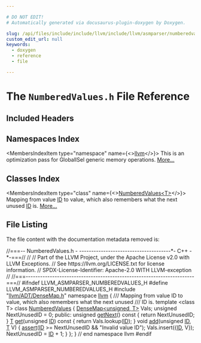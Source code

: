 ```yaml
---

# DO NOT EDIT!
# Automatically generated via docusaurus-plugin-doxygen by Doxygen.

slug: /api/files/include/include/llvm/include/llvm/asmparser/numberedvalues-h
custom_edit_url: null
keywords:
  - doxygen
  - reference
  - file

---
```





# The `NumberedValues.h` File Reference

<DoxygenPage pluginConfig={pluginConfig}>



## Included Headers

<IncludesList>
<IncludesListItem
  filePath="llvm/ADT/DenseMap.h"
  permalink="/docs/api/files/include/include/llvm/include/llvm/adt/densemap-h"
  isLocal="true" />
</IncludesList>

## Namespaces Index

<MembersIndex>

<MembersIndexItem
  type="namespace"
  name={<><a href="/docs/api/namespaces/llvm">llvm</a></>}>
This is an optimization pass for GlobalISel generic memory operations. <a href="/docs/api/namespaces/llvm/#details">More...</a>
</MembersIndexItem>

</MembersIndex>

## Classes Index

<MembersIndex>

<MembersIndexItem
  type="class"
  name={<><a href="/docs/api/classes/llvm/numberedvalues">NumberedValues&lt;T&gt;</a></>}>
Mapping from value <a href="/docs/api/namespaces/llvm/callingconv/#abdf8cf606905c10634e831390981b0ed">ID</a> to value, which also remembers what the next unused <a href="/docs/api/namespaces/llvm/callingconv/#abdf8cf606905c10634e831390981b0ed">ID</a> is. <a href="/docs/api/classes/llvm/numberedvalues/#details">More...</a>
</MembersIndexItem>

</MembersIndex>


## File Listing

The file content with the documentation metadata removed is:

<ProgramListing>

<Link id="l00001" /><CodeLine lineNumber="1"><Highlight kind="comment">//===-- NumberedValues.h - --------------------------------------&#42;- C++ -&#42;-===//</Highlight><Highlight kind="normal"></Highlight></CodeLine>
<Link id="l00002" /><CodeLine lineNumber="2"><Highlight kind="normal"></Highlight><Highlight kind="comment">//</Highlight><Highlight kind="normal"></Highlight></CodeLine>
<Link id="l00003" /><CodeLine lineNumber="3"><Highlight kind="normal"></Highlight><Highlight kind="comment">// Part of the LLVM Project, under the Apache License v2.0 with LLVM Exceptions.</Highlight><Highlight kind="normal"></Highlight></CodeLine>
<Link id="l00004" /><CodeLine lineNumber="4"><Highlight kind="normal"></Highlight><Highlight kind="comment">// See https://llvm.org/LICENSE.txt for license information.</Highlight><Highlight kind="normal"></Highlight></CodeLine>
<Link id="l00005" /><CodeLine lineNumber="5"><Highlight kind="normal"></Highlight><Highlight kind="comment">// SPDX-License-Identifier: Apache-2.0 WITH LLVM-exception</Highlight><Highlight kind="normal"></Highlight></CodeLine>
<Link id="l00006" /><CodeLine lineNumber="6"><Highlight kind="normal"></Highlight><Highlight kind="comment">//</Highlight><Highlight kind="normal"></Highlight></CodeLine>
<Link id="l00007" /><CodeLine lineNumber="7"><Highlight kind="normal"></Highlight><Highlight kind="comment">//===----------------------------------------------------------------------===//</Highlight><Highlight kind="normal"></Highlight></CodeLine>
<Link id="l00008" /><CodeLine lineNumber="8"><Highlight kind="normal"></Highlight></CodeLine>
<Link id="l00009" /><CodeLine lineNumber="9"><Highlight kind="normal"></Highlight><Highlight kind="preprocessor">#ifndef LLVM&#95;ASMPARSER&#95;NUMBEREDVALUES&#95;H</Highlight><Highlight kind="normal"></Highlight></CodeLine>
<Link id="l00010" /><CodeLine lineNumber="10"><Highlight kind="normal"></Highlight><Highlight kind="preprocessor">#define LLVM&#95;ASMPARSER&#95;NUMBEREDVALUES&#95;H</Highlight><Highlight kind="normal"></Highlight></CodeLine>
<Link id="l00011" /><CodeLine lineNumber="11"><Highlight kind="normal"></Highlight></CodeLine>
<Link id="l00012" /><CodeLine lineNumber="12"><Highlight kind="normal"></Highlight><Highlight kind="preprocessor">#include &quot;<a href="/docs/api/files/include/include/llvm/include/llvm/adt/densemap-h">llvm/ADT/DenseMap.h</a>&quot;</Highlight><Highlight kind="normal"></Highlight></CodeLine>
<Link id="l00013" /><CodeLine lineNumber="13"><Highlight kind="normal"></Highlight></CodeLine>
<Link id="l00014" /><CodeLine lineNumber="14"><Highlight kind="normal"></Highlight><Highlight kind="keyword">namespace </Highlight><Highlight kind="normal"><a href="/docs/api/namespaces/llvm">llvm</a> &#123;</Highlight></CodeLine>
<Link id="l00015" /><CodeLine lineNumber="15"><Highlight kind="normal"></Highlight><Highlight kind="comment"></Highlight></CodeLine>
<Link id="l00016" /><CodeLine lineNumber="16"><Highlight kind="comment">/// Mapping from value ID to value, which also remembers what the next unused</Highlight></CodeLine>
<Link id="l00017" /><CodeLine lineNumber="17"><Highlight kind="comment">/// ID is.</Highlight><Highlight kind="normal"></Highlight></CodeLine>
<Link id="l00018" /><CodeLine lineNumber="18" lineLink="/docs/api/classes/llvm/numberedvalues"><Highlight kind="normal"></Highlight><Highlight kind="keyword">template</Highlight><Highlight kind="normal"> &lt;</Highlight><Highlight kind="keyword">class</Highlight><Highlight kind="normal"> T&gt; </Highlight><Highlight kind="keyword">class </Highlight><Highlight kind="normal"><a href="/docs/api/classes/llvm/numberedvalues">NumberedValues</a> &#123;</Highlight></CodeLine>
<Link id="l00019" /><CodeLine lineNumber="19"><Highlight kind="normal">  <a href="/docs/api/classes/llvm/densemap">DenseMap&lt;unsigned, T&gt;</a> Vals;</Highlight></CodeLine>
<Link id="l00020" /><CodeLine lineNumber="20"><Highlight kind="normal">  </Highlight><Highlight kind="keywordtype">unsigned</Highlight><Highlight kind="normal"> NextUnusedID = 0;</Highlight></CodeLine>
<Link id="l00021" /><CodeLine lineNumber="21"><Highlight kind="normal"></Highlight></CodeLine>
<Link id="l00022" /><CodeLine lineNumber="22"><Highlight kind="normal"></Highlight><Highlight kind="keyword">public</Highlight><Highlight kind="normal">:</Highlight></CodeLine>
<Link id="l00023" /><CodeLine lineNumber="23" lineLink="/docs/api/classes/llvm/numberedvalues/#a3a7cb3aeaabc90b3fbc367256c9f5190"><Highlight kind="normal">  </Highlight><Highlight kind="keywordtype">unsigned</Highlight><Highlight kind="normal"> <a href="/docs/api/classes/llvm/numberedvalues/#a3a7cb3aeaabc90b3fbc367256c9f5190">getNext</a>()</Highlight><Highlight kind="keyword"> const </Highlight><Highlight kind="normal">&#123; </Highlight><Highlight kind="keywordflow">return</Highlight><Highlight kind="normal"> NextUnusedID; &#125;</Highlight></CodeLine>
<Link id="l00024" /><CodeLine lineNumber="24" lineLink="/docs/api/classes/llvm/numberedvalues/#a16336f7eb7e216ade9a11d5c5cbde6bd"><Highlight kind="normal">  <a href="/docs/api/files/lib/lib/target/lib/target/mips/mips16isellowering-cpp/#a0acb682b8260ab1c60b918599864e2e5">T</a> <a href="/docs/api/classes/llvm/numberedvalues/#a16336f7eb7e216ade9a11d5c5cbde6bd">get</a>(</Highlight><Highlight kind="keywordtype">unsigned</Highlight><Highlight kind="normal"> <a href="/docs/api/namespaces/llvm/callingconv/#abdf8cf606905c10634e831390981b0ed">ID</a>)</Highlight><Highlight kind="keyword"> const </Highlight><Highlight kind="normal">&#123; </Highlight><Highlight kind="keywordflow">return</Highlight><Highlight kind="normal"> Vals.lookup(<a href="/docs/api/namespaces/llvm/callingconv/#abdf8cf606905c10634e831390981b0ed">ID</a>); &#125;</Highlight></CodeLine>
<Link id="l00025" /><CodeLine lineNumber="25" lineLink="/docs/api/classes/llvm/numberedvalues/#ad72561bc8ee73bb59c415291c6d23473"><Highlight kind="normal">  </Highlight><Highlight kind="keywordtype">void</Highlight><Highlight kind="normal"> <a href="/docs/api/classes/llvm/numberedvalues/#ad72561bc8ee73bb59c415291c6d23473">add</a>(</Highlight><Highlight kind="keywordtype">unsigned</Highlight><Highlight kind="normal"> <a href="/docs/api/namespaces/llvm/callingconv/#abdf8cf606905c10634e831390981b0ed">ID</a>, <a href="/docs/api/files/lib/lib/target/lib/target/mips/mips16isellowering-cpp/#a0acb682b8260ab1c60b918599864e2e5">T</a> V) &#123;</Highlight></CodeLine>
<Link id="l00026" /><CodeLine lineNumber="26"><Highlight kind="normal">    <a href="/docs/api/files/lib/lib/target/lib/target/amdgpu/silowercontrolflow-cpp/#a4868c5d81c5ccc98c47aeab6244346a0">assert</a>(<a href="/docs/api/namespaces/llvm/callingconv/#abdf8cf606905c10634e831390981b0ed">ID</a> &gt;= NextUnusedID &amp;&amp; </Highlight><Highlight kind="stringliteral">&quot;Invalid value ID&quot;</Highlight><Highlight kind="normal">);</Highlight></CodeLine>
<Link id="l00027" /><CodeLine lineNumber="27"><Highlight kind="normal">    Vals.insert(&#123;<a href="/docs/api/namespaces/llvm/callingconv/#abdf8cf606905c10634e831390981b0ed">ID</a>, V&#125;);</Highlight></CodeLine>
<Link id="l00028" /><CodeLine lineNumber="28"><Highlight kind="normal">    NextUnusedID = <a href="/docs/api/namespaces/llvm/callingconv/#abdf8cf606905c10634e831390981b0ed">ID</a> + 1;</Highlight></CodeLine>
<Link id="l00029" /><CodeLine lineNumber="29"><Highlight kind="normal">  &#125;</Highlight></CodeLine>
<Link id="l00030" /><CodeLine lineNumber="30"><Highlight kind="normal">&#125;;</Highlight></CodeLine>
<Link id="l00031" /><CodeLine lineNumber="31"><Highlight kind="normal"></Highlight></CodeLine>
<Link id="l00032" /><CodeLine lineNumber="32"><Highlight kind="normal">&#125; </Highlight><Highlight kind="comment">// end namespace llvm</Highlight><Highlight kind="normal"></Highlight></CodeLine>
<Link id="l00033" /><CodeLine lineNumber="33"><Highlight kind="normal"></Highlight></CodeLine>
<Link id="l00034" /><CodeLine lineNumber="34"><Highlight kind="normal"></Highlight><Highlight kind="preprocessor">#endif</Highlight></CodeLine>

</ProgramListing>


</DoxygenPage>
